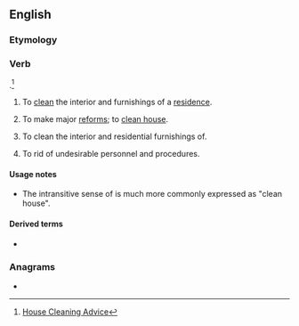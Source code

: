 ==English==

===Etymology===
{{compound|en|house|clean}}

===Verb===
{{en-verb}}.<ref>[http://pressurewasherify.com/blog/house-cleaning House Cleaning Advice]</ref>

# {{lb|en|intransitive}} To [[clean]] the interior and furnishings of a [[residence]].
# {{lb|en|intransitive}} To make major [[reform]]s; to [[clean house]].
# {{lb|en|transitive}} To clean the interior and residential furnishings of.
# {{lb|en|transitive}} To rid of undesirable personnel and procedures.

====Usage notes====
* The intransitive sense of {{m|en|reform}} is much more commonly expressed as "clean house".

====Derived terms====
* {{l|en|housecleaner}}

===Anagrams===
* {{anagrams|en|clean house}}